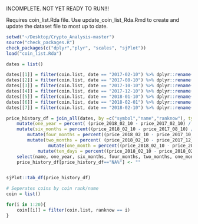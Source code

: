 
INCOMPLETE. NOT YET READY TO RUN!!!


Requires coin_list.Rda file. Use update_coin_list_Rda.Rmd to create and update the dataset file to most up to date.

```r
setwd("~/Desktop/Crypto_Analysis-master")
source("check_packages.R")
check_packages(c("dplyr","plyr", "scales", "sjPlot"))
load("coin_list.Rda")

dates = list()

dates[[1]] = filter(coin.list, date == "2017-02-10") %>% dplyr::rename(price_2017_02_10 = price) %>% select(-date)
dates[[2]] = filter(coin.list, date == "2017-08-10") %>% dplyr::rename(price_2017_08_10 = price) %>% select(-date)
dates[[3]] = filter(coin.list, date == "2017-10-10") %>% dplyr::rename(price_2017_10_10 = price) %>% select(-date)
dates[[4]] = filter(coin.list, date == "2017-12-10") %>% dplyr::rename(price_2017_12_10 = price) %>% select(-date)
dates[[5]] = filter(coin.list, date == "2018-01-10") %>% dplyr::rename(price_2018_01_10 = price) %>% select(-date)
dates[[6]] = filter(coin.list, date == "2018-02-01") %>% dplyr::rename(price_2018_02_01 = price) %>% select(-date)
dates[[7]] = filter(coin.list, date == "2018-02-10") %>% dplyr::rename(price_2018_02_10 = price) %>% select(-date)

price_history_df = join_all(dates, by =c("symbol","name","ranknow"), type = 'full') %>%
    mutate(one_year = percent( (price_2018_02_10 - price_2017_02_10) / price_2017_02_10)) %>%
    mutate(six_months = percent((price_2018_02_10 - price_2017_08_10) / price_2017_08_10)) %>%
        mutate(four_months = percent((price_2018_02_10 - price_2017_10_10) / price_2017_10_10)) %>%
        mutate(two_months = percent( (price_2018_02_10 - price_2017_12_10) / price_2017_12_10 )) %>%
                mutate(one_month = percent((price_2018_02_10 - price_2018_01_10) / price_2018_01_10)) %>%
            mutate(ten_days = percent((price_2018_02_10 - price_2018_02_01) / price_2018_02_01)) %>%
    select(name, one_year, six_months, four_months, two_months, one_month, ten_days)
    price_history_df[price_history_df=="NA%"] <- ""


sjPlot::tab_df(price_history_df)

```


```r
# Seperates coins by coin rank/name
coin = list()

for(i in 1:20){
    coin[[i]] = filter(coin.list, ranknow == i)
}
```

